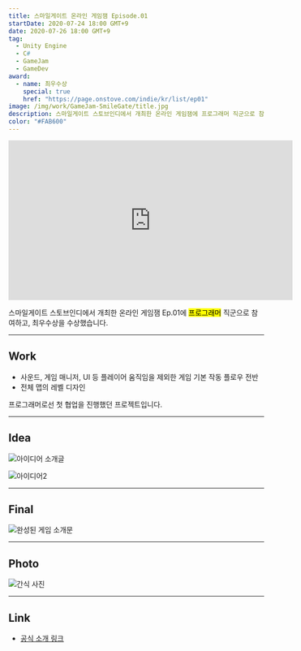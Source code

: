 ```yaml
---
title: 스마일게이트 온라인 게임잼 Episode.01
startDate: 2020-07-24 18:00 GMT+9
date: 2020-07-26 18:00 GMT+9
tag:
  - Unity Engine
  - C#
  - GameJam
  - GameDev
award:
  - name: 최우수상
    special: true
    href: "https://page.onstove.com/indie/kr/list/ep01"
image: /img/work/GameJam-SmileGate/title.jpg
description: 스마일게이트 스토브인디에서 개최한 온라인 게임잼에 프로그래머 직군으로 참여하고, 최우수상을 수상했습니다.
color: "#FAB600"
---
```


<iframe
  width="560"
  height="315"
  src="https://www.youtube.com/embed/TO0TKszD8Q4?si=hHBcYsrGdPVBsfum"
  title="YouTube video player"
  frameborder="0"
  allow="accelerometer; autoplay; clipboard-write; encrypted-media; gyroscope; picture-in-picture; web-share"
  allowfullscreen
></iframe>

스마일게이트 스토브인디에서 개최한 온라인 게임잼 Ep.01에 <mark>프로그래머</mark> 직군으로 참여하고, 최우수상을 수상했습니다.

---

## Work

- 사운드, 게임 매니저, UI 등 플레이어 움직임을 제외한 게임 기본 작동 플로우 전반
- 전체 맵의 레벨 디자인

프로그래머로선 첫 협업을 진행했던 프로젝트입니다. 

---

## Idea

![아이디어 소개글](https://d3kxs6kpbh59hp.cloudfront.net/community/COMMUNITY/05221510d4a94c4d94e5dad6d694874d/65204afa694446878cde339be232aae6_1595746431.png)

![아이디어2](https://d3kxs6kpbh59hp.cloudfront.net/community/COMMUNITY/cb4c9a68fc8f4bf89ffeb91bb9ddd02c/a14a8c2c9d62421da0ce3526f10dadd1_1595746828.png)

---

## Final

![완성된 게임 소개문](https://d3kxs6kpbh59hp.cloudfront.net/community/COMMUNITY/2c35d49a505848c696f3af08d1dd0b8e/467436d52fee4d2aa738be5e510141a1_1595746999.png)

---

## Photo

![간식 사진](https://img1.daumcdn.net/thumb/R1280x0/?scode=mtistory2&fname=https%3A%2F%2Fblog.kakaocdn.net%2Fdn%2Fb61MzO%2FbtqF1Cr7sJe%2FHTpMkHsaSJfl1VknjGUxm1%2Fimg.jpg)

---

## Link

- [공식 소개 링크](https://page.onstove.com/indie/global/view/5746969)
<!-- - [블로그 후기](https://d-dl.tistory.com/64) -->
